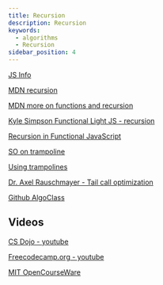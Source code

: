 ```yaml
---
title: Recursion
description: Recursion
keywords:
  - algorithms
  - Recursion
sidebar_position: 4
---
```


[JS Info](https://javascript.info/recursion)

[MDN recursion](https://developer.mozilla.org/en-US/docs/Glossary/Recursion)

[MDN more on functions and recursion](https://developer.mozilla.org/en-US/docs/Web/JavaScript/Guide/Functions#recursion)

[Kyle Simpson Functional Light JS - recursion](https://github.com/getify/Functional-Light-JS/blob/master/manuscript/ch8.md/#chapter-8-recursion)

[Recursion in Functional JavaScript](https://www.sitepoint.com/recursion-functional-javascript/)

[SO on trampoline](https://stackoverflow.com/a/27704484)

[Using trampolines](https://blog.logrocket.com/using-trampolines-to-manage-large-recursive-loops-in-javascript-d8c9db095ae3/)

[Dr. Axel Rauschmayer - Tail call optimization](https://2ality.com/2015/06/tail-call-optimization.html)

[Github AlgoClass](https://github.com/kuychaco/algoClass/tree/master/recursion)

## Videos

[CS Dojo - youtube](https://www.youtube.com/watch?v=B0NtAFf4bvU)

[Freecodecamp.org - youtube](https://www.youtube.com/watch?v=IJDJ0kBx2LM)

[MIT OpenCourseWare](https://www.youtube.com/watch?v=WPSeyjX1-4s)

